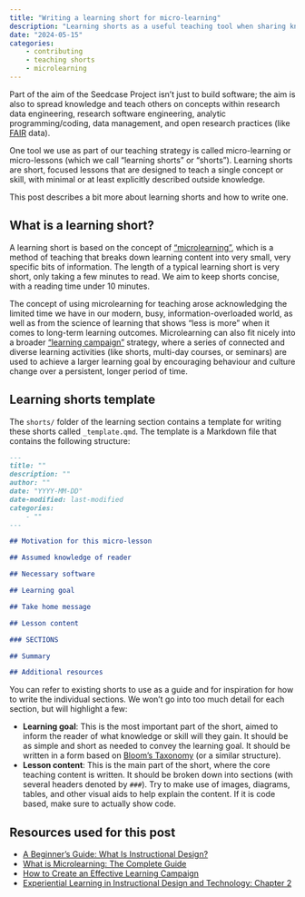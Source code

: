 ```yaml
---
title: "Writing a learning short for micro-learning"
description: "Learning shorts as a useful teaching tool when sharing knowledge and teaching others. This post briefly describes what a learning short is and how to write one."
date: "2024-05-15"
categories:
    - contributing
    - teaching shorts
    - microlearning
---
```


Part of the aim of the Seedcase Project isn't just to build software;
the aim is also to spread knowledge and teach others on concepts within
research data engineering, research software engineering, analytic
programming/coding, data management, and open research practices (like
[FAIR](https://www.go-fair.org/fair-principles/) data).

One tool we use as part of our teaching strategy is called
micro-learning or micro-lessons (which we call "learning shorts" or
"shorts"). Learning shorts are short, focused lessons that are designed
to teach a single concept or skill, with minimal or at least explicitly
described outside knowledge.

This post describes a bit more about learning shorts and how to write
one.

## What is a learning short?

A learning short is based on the concept of
["microlearning"](https://www.growthengineering.co.uk/what-is-microlearning/),
which is a method of teaching that breaks down learning content into
very small, very specific bits of information. The length of a typical
learning short is very short, only taking a few minutes to read. We aim to keep shorts concise, with a reading time under 10 minutes.

The concept of using microlearning for teaching arose acknowledging the
limited time we have in our modern, busy, information-overloaded world,
as well as from the science of learning that shows "less is more" when
it comes to long-term learning outcomes. Microlearning can also fit
nicely into a broader ["learning
campaign"](https://www.growthengineering.co.uk/learning-campaigns/)
strategy, where a series of connected and diverse learning activities
(like shorts, multi-day courses, or seminars) are used to achieve a
larger learning goal by encouraging behaviour and culture change over a
persistent, longer period of time.

## Learning shorts template

The `shorts/` folder of the learning section contains a template
for writing these shorts called `_template.qmd`. The template is a
Markdown file that contains the following structure:

``` markdown
---
title: ""
description: ""
author: ""
date: "YYYY-MM-DD"
date-modified: last-modified
categories:
    - ""
---

## Motivation for this micro-lesson

## Assumed knowledge of reader

## Necessary software

## Learning goal

## Take home message

## Lesson content

### SECTIONS

## Summary

## Additional resources
```

You can refer to existing shorts to use as a guide and for inspiration
for how to write the individual sections. We won't go into too much
detail for each section, but will highlight a few:

-   **Learning goal**: This is the most important part of the short,
    aimed to inform the reader of what knowledge or skill will they gain.
    It should be as simple and short as needed to convey the learning
    goal. It should be written in a form based on [Bloom's
    Taxonomy](https://bloomstaxonomy.net/) (or a similar structure).
-   **Lesson content**: This is the main part of the short, where the
    core teaching content is written. It should be broken down into
    sections (with several headers denoted by `###`). Try to make use of images, diagrams, tables, and
    other visual aids to help explain the content. If it is code based,
    make sure to actually show code.

## Resources used for this post

-   [A Beginner's Guide: What Is Instructional
    Design?](https://www.growthengineering.co.uk/instructional-design/)
-   [What is Microlearning: The Complete
    Guide](https://www.growthengineering.co.uk/what-is-microlearning/)
-   [How to Create an Effective Learning
    Campaign](https://www.growthengineering.co.uk/learning-campaigns/)
-   [Experiential Learning in Instructional Design and Technology:
    Chapter
    2](https://pressbooks.pub/experientiallearningininstructionaldesignandtechnology/chapter/2-1-best-practices-in-online-learning/)
